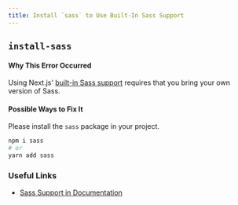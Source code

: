 ```yaml
---
title: Install `sass` to Use Built-In Sass Support
---
```


## `install-sass`

#### Why This Error Occurred

Using Next.js' [built-in Sass support](https://nextjs.org/docs/basic-features/built-in-css-support#sass-support) requires that you bring your own version of Sass.

#### Possible Ways to Fix It

Please install the `sass` package in your project.

```bash
npm i sass
# or
yarn add sass
```

### Useful Links

- [Sass Support in Documentation](https://nextjs.org/docs/basic-features/built-in-css-support#sass-support)

